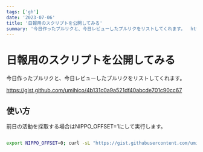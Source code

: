 ```yaml
---
tags: ['gh']
date: '2023-07-06'
title: '日報用のスクリプトを公開してみる'
summary: '今日作ったプルリクと、今日レビューしたプルリクをリストしてくれます。  https://gist.github.com/umihico/4b131c0a9a521df40abcde701c90cc67'
---
```


# 日報用のスクリプトを公開してみる

今日作ったプルリクと、今日レビューしたプルリクをリストしてくれます。

https://gist.github.com/umihico/4b131c0a9a521df40abcde701c90cc67

## 使い方

前日の活動を採取する場合はNIPPO_OFFSET=1にして実行します。

```bash

export NIPPO_OFFSET=0; curl -sL "https://gist.githubusercontent.com/umihico/4b131c0a9a521df40abcde701c90cc67/raw/dockered.sh?v=$(date +'%s')" | bash -exv

```
